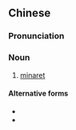 {{also|邦克楼}}
==Chinese==
{{zh-forms|s=邦克楼|type=21|[[adhan]]}}

===Pronunciation===
{{zh-pron
|m=bāngkèlóu
|cat=n
}}

===Noun===
{{zh-noun}}

# [[minaret]]

====Alternative forms====
* {{zh-l|叫拜樓|tr=jiàobàilóu}}
* {{zh-l|宣禮塔|tr=xuānlǐtǎ}}

{{zh-cat|Islam}}